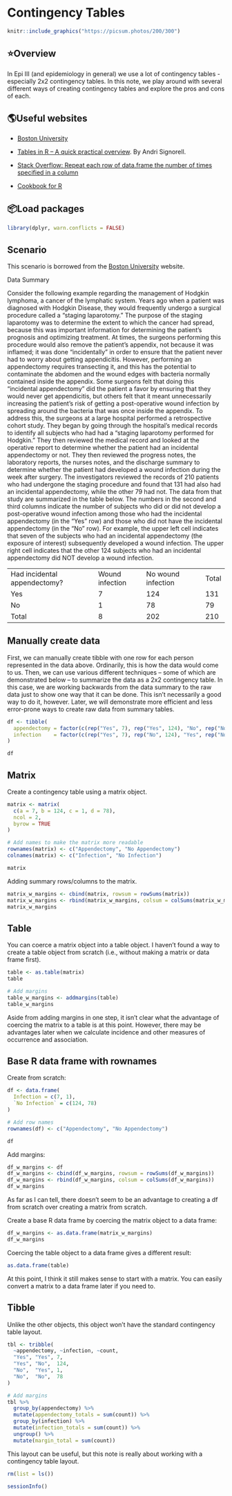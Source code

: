 # Contingency Tables

<!--
Don't forget to add code for converting from a contingency table back into raw data. See the useful websites below. 
-->

```r
knitr::include_graphics("https://picsum.photos/200/300")
```

## ⭐️Overview

In Epi III (and epidemiology in general) we use a lot of contingency tables - especially 2x2 contingency tables. In this note, we play around with several different ways of creating contingency tables and explore the pros and cons of each.


## 🌎Useful websites

* [Boston University](https://sphweb.bumc.bu.edu/otlt/mph-modules/ep/ep713_association/ep713_association_print.html)

* [Tables in R – A quick practical overview](https://cran.r-project.org/web/packages/DescTools/vignettes/TablesInR.pdf). By Andri Signorell.

* [Stack Overflow: Repeat each row of data.frame the number of times specified in a column](https://stackoverflow.com/questions/2894775/repeat-each-row-of-data-frame-the-number-of-times-specified-in-a-column)

* [Cookbook for R](https://www.bookstack.cn/read/cookbook-r-en/781d02230715aca4.md)


## 📦Load packages

```r
library(dplyr, warn.conflicts = FALSE)
```


## Scenario

This scenario is borrowed from the [Boston University](https://sphweb.bumc.bu.edu/otlt/mph-modules/ep/ep713_association/ep713_association_print.html) website. 

Data Summary

Consider the following example regarding the management of Hodgkin lymphoma, a cancer of the lymphatic system. Years ago when a patient was diagnosed with Hodgkin Disease, they would frequently undergo a surgical procedure called a "staging laparotomy." The purpose of the staging laparotomy was to determine the extent to which the cancer had spread, because this was important information for determining the patient's prognosis and optimizing treatment. At times, the surgeons performing this procedure would also remove the patient's appendix, not because it was inflamed; it was done "incidentally" in order to ensure that the patient never had to worry about getting appendicitis. However, performing an appendectomy requires transecting it, and this has the potential to contaminate the abdomen and the wound edges with bacteria normally contained inside the appendix. Some surgeons felt that doing this "incidental appendectomy" did the patient a favor by ensuring that they would never get appendicitis, but others felt that it meant unnecessarily increasing the patient's risk of getting a post-operative wound infection by spreading around the bacteria that was once inside the appendix. To address this, the surgeons at a large hospital performed a retrospective cohort study. They began by going through the hospital's medical records to identify all subjects who had had a "staging laparotomy performed for Hodgkin." They then reviewed the medical record and looked at the operative report to determine whether the patient had an incidental appendectomy or not. They then reviewed the progress notes, the laboratory reports, the nurses notes, and the discharge summary to determine whether the patient had developed a wound infection during the week after surgery. The investigators reviewed the records of 210 patients who had undergone the staging procedure and found that 131 had also had an incidental appendectomy, while the other 79 had not. The data from that study are summarized in the table below. The numbers in the second and third columns indicate the number of subjects who did or did not develop a post-operative wound infection among those who had the incidental appendectomy (in the "Yes" row) and those who did not have the incidental appendectomy (in the "No" row). For example, the upper left cell indicates that seven of the subjects who had an incidental appendectomy (the exposure of interest) subsequently developed a wound infection. The upper right cell indicates that the other 124 subjects who had an incidental appendectomy did NOT develop a wound infection.

|                              |                 |                    |       |
|------------------------------|-----------------|--------------------|-------|
| Had incidental appendectomy? | Wound infection | No wound infection | Total |
| Yes                          | 7               | 124                | 131   |
| No                           | 1               | 78                 | 79    |
| Total                        | 8               | 202                | 210   |


## Manually create data

First, we can manually create tibble with one row for each person represented in the data above. Ordinarily, this is how the data would come to us. Then, we can use various different techniques -- some of which are demonstrated below -- to summarize the data as a 2x2 contingency table. In this case, we are working backwards from the data summary to the raw data just to show one way that it can be done. This isn't necessarily a good way to do it, however. Later, we will demonstrate more efficient and less error-prone ways to create raw data from summary tables. 

```r
df <- tibble(
  appendectomy = factor(c(rep("Yes", 7), rep("Yes", 124), "No", rep("No", 78))),
  infection    = factor(c(rep("Yes", 7), rep("No", 124), "Yes", rep("No", 78)))
)

df
```

## Matrix

Create a contingency table using a matrix object. 

```r
matrix <- matrix(
  c(a = 7, b = 124, c = 1, d = 78),
  ncol = 2,
  byrow = TRUE
)

# Add names to make the matrix more readable
rownames(matrix) <- c("Appendectomy", "No Appendectomy")
colnames(matrix) <- c("Infection", "No Infection")

matrix
```

Adding summary rows/columns to the matrix.

```r
matrix_w_margins <- cbind(matrix, rowsum = rowSums(matrix))
matrix_w_margins <- rbind(matrix_w_margins, colsum = colSums(matrix_w_margins))
matrix_w_margins
```

## Table

You can coerce a matrix object into a table object. I haven't found a way to create a table object from scratch (i.e., without making a matrix or data frame first).

```r
table <- as.table(matrix)
table
```

```r
# Add margins
table_w_margins <- addmargins(table)
table_w_margins
```

Aside from adding margins in one step, it isn't clear what the advantage of coercing the matrix to a table is at this point. However, there may be advantages later when we calculate incidence and other measures of occurrence and association. 

## Base R data frame with rownames

Create from scratch:

```r
df <- data.frame(
  Infection = c(7, 1),
  `No Infection` = c(124, 78)
)

# Add row names
rownames(df) <- c("Appendectomy", "No Appendectomy")

df
```

Add margins:

```r
df_w_margins <- df
df_w_margins <- cbind(df_w_margins, rowsum = rowSums(df_w_margins))
df_w_margins <- rbind(df_w_margins, colsum = colSums(df_w_margins))
df_w_margins
```

As far as I can tell, there doesn't seem to be an advantage to creating a df from scratch over creating a matrix from scratch. 

Create a base R data frame by coercing the matrix object to a data frame:

```r
df_w_margins <- as.data.frame(matrix_w_margins)
df_w_margins
```

Coercing the table object to a data frame gives a different result:

```r
as.data.frame(table)
```

At this point, I think it still makes sense to start with a matrix. You can easily convert a matrix to a data frame later if you need to. 

## Tibble

Unlike the other objects, this object won't have the standard contingency table layout. 

```r
tbl <- tribble(
  ~appendectomy, ~infection, ~count,
  "Yes", "Yes", 7,
  "Yes", "No",  124,
  "No",  "Yes", 1,
  "No",  "No",  78
)

# Add margins
tbl %>% 
  group_by(appendectomy) %>% 
  mutate(appendectomy_totals = sum(count)) %>% 
  group_by(infection) %>% 
  mutate(infection_totals = sum(count)) %>% 
  ungroup() %>% 
  mutate(margin_total = sum(count))
```

This layout can be useful, but this note is really about working with a contingency table layout. 

<!--
Clean up and add session info
-->

```r
rm(list = ls())
```

```r
sessionInfo()
```
